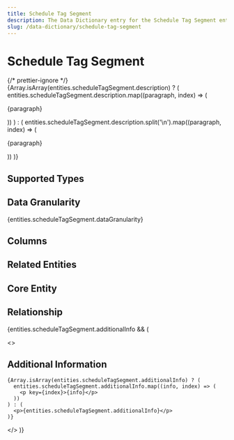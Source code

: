 ```yaml
---
title: Schedule Tag Segment
description: The Data Dictionary entry for the Schedule Tag Segment entity
slug: /data-dictionary/schedule-tag-segment
---
```



# Schedule Tag Segment

{/* prettier-ignore */}
{Array.isArray(entities.scheduleTagSegment.description) ? (
  entities.scheduleTagSegment.description.map((paragraph, index) => (
    <p key={index}>{paragraph}</p>
))
) : (
entities.scheduleTagSegment.description.split('\n').map((paragraph, index) => (

<p key={index}>{paragraph}</p>
)) )}

## Supported Types

<SupportedTypesTable supportedTypes={entities.scheduleTagSegment.supportedTypes} />

## Data Granularity

{entities.scheduleTagSegment.dataGranularity}

## Columns

<ColumnsTable columns={entities.scheduleTagSegment.columns} />

## Related Entities

<RelatedEntitiesList relatedEntities={entities.scheduleTagSegment.relatedEntities} />

## Core Entity

<CoreEntityTable coreEntities={entities.scheduleTagSegment.coreEntity} />

## Relationship

<RelationshipTable
  relationship={entities.scheduleTagSegment.relationship}
  simple={true}
/>

{entities.scheduleTagSegment.additionalInfo && (

  <>
    <h2>Additional Information</h2>

    {Array.isArray(entities.scheduleTagSegment.additionalInfo) ? (
      entities.scheduleTagSegment.additionalInfo.map((info, index) => (
        <p key={index}>{info}</p>
      ))
    ) : (
      <p>{entities.scheduleTagSegment.additionalInfo}</p>
    )}

  </>
)}
